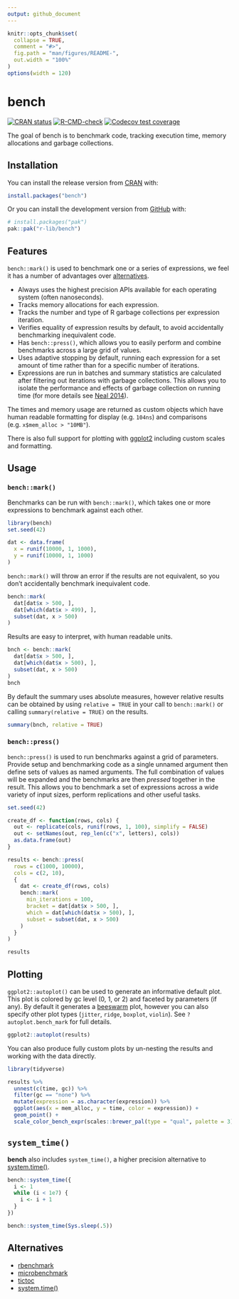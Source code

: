 ```yaml
---
output: github_document
---
```


<!-- README.md is generated from README.Rmd. Please edit that file -->

```r
knitr::opts_chunk$set(
  collapse = TRUE,
  comment = "#>",
  fig.path = "man/figures/README-",
  out.width = "100%"
)
options(width = 120)
```

# bench

<!-- badges: start -->

[![CRAN status](https://www.r-pkg.org/badges/version/bench)](https://cran.r-project.org/package=bench)
[![R-CMD-check](https://github.com/r-lib/bench/actions/workflows/R-CMD-check.yaml/badge.svg)](https://github.com/r-lib/bench/actions/workflows/R-CMD-check.yaml)
[![Codecov test coverage](https://codecov.io/gh/r-lib/bench/graph/badge.svg)](https://app.codecov.io/gh/r-lib/bench)

<!-- badges: end -->

The goal of bench is to benchmark code, tracking execution time, memory allocations and garbage collections.

## Installation

You can install the release version from [CRAN](https://cran.r-project.org/) with:

```r
install.packages("bench")
```

Or you can install the development version from [GitHub](https://github.com/) with:

``` r
# install.packages("pak")
pak::pak("r-lib/bench")
```

## Features

`bench::mark()` is used to benchmark one or a series of expressions, we feel it has a number of advantages over [alternatives](#alternatives).

-   Always uses the highest precision APIs available for each operating system (often nanoseconds).
-   Tracks memory allocations for each expression.
-   Tracks the number and type of R garbage collections per expression iteration.
-   Verifies equality of expression results by default, to avoid accidentally benchmarking inequivalent code.
-   Has `bench::press()`, which allows you to easily perform and combine benchmarks across a large grid of values.
-   Uses adaptive stopping by default, running each expression for a set amount of time rather than for a specific number of iterations.
-   Expressions are run in batches and summary statistics are calculated after filtering out iterations with garbage collections. This allows you to isolate the performance and effects of garbage collection on running time (for more details see [Neal 2014](https://radfordneal.wordpress.com/2014/02/02/inaccurate-results-from-microbenchmark/)).

The times and memory usage are returned as custom objects which have human readable formatting for display (e.g. `104ns`) and comparisons (e.g. `x$mem_alloc > "10MB"`).

There is also full support for plotting with [ggplot2](https://ggplot2.tidyverse.org/) including custom scales and formatting.

## Usage

### `bench::mark()`

Benchmarks can be run with `bench::mark()`, which takes one or more expressions to benchmark against each other.

```r
library(bench)
set.seed(42)

dat <- data.frame(
  x = runif(10000, 1, 1000),
  y = runif(10000, 1, 1000)
)
```

`bench::mark()` will throw an error if the results are not equivalent, so you don't accidentally benchmark inequivalent code.

```r
bench::mark(
  dat[dat$x > 500, ],
  dat[which(dat$x > 499), ],
  subset(dat, x > 500)
)
```

Results are easy to interpret, with human readable units.

```r
bnch <- bench::mark(
  dat[dat$x > 500, ],
  dat[which(dat$x > 500), ],
  subset(dat, x > 500)
)
bnch
```

By default the summary uses absolute measures, however relative results can be obtained by using `relative = TRUE` in your call to `bench::mark()` or calling `summary(relative = TRUE)` on the results.

```r
summary(bnch, relative = TRUE)
```

### `bench::press()`

`bench::press()` is used to run benchmarks against a grid of parameters.
Provide setup and benchmarking code as a single unnamed argument then define sets of values as named arguments.
The full combination of values will be expanded and the benchmarks are then *pressed* together in the result.
This allows you to benchmark a set of expressions across a wide variety of input sizes, perform replications and other useful tasks.

```r
set.seed(42)

create_df <- function(rows, cols) {
  out <- replicate(cols, runif(rows, 1, 100), simplify = FALSE)
  out <- setNames(out, rep_len(c("x", letters), cols))
  as.data.frame(out)
}

results <- bench::press(
  rows = c(1000, 10000),
  cols = c(2, 10),
  {
    dat <- create_df(rows, cols)
    bench::mark(
      min_iterations = 100,
      bracket = dat[dat$x > 500, ],
      which = dat[which(dat$x > 500), ],
      subset = subset(dat, x > 500)
    )
  }
)

results
```

## Plotting

`ggplot2::autoplot()` can be used to generate an informative default plot.
This plot is colored by gc level (0, 1, or 2) and faceted by parameters (if any).
By default it generates a [beeswarm](https://github.com/eclarke/ggbeeswarm#geom_quasirandom) plot, however you can also specify other plot types (`jitter`, `ridge`, `boxplot`, `violin`).
See `?autoplot.bench_mark` for full details.

```r
ggplot2::autoplot(results)
```

You can also produce fully custom plots by un-nesting the results and working with the data directly.

```r
library(tidyverse)

results %>%
  unnest(c(time, gc)) %>%
  filter(gc == "none") %>%
  mutate(expression = as.character(expression)) %>%
  ggplot(aes(x = mem_alloc, y = time, color = expression)) +
  geom_point() +
  scale_color_bench_expr(scales::brewer_pal(type = "qual", palette = 3))
```

## `system_time()`

**bench** also includes `system_time()`, a higher precision alternative to [system.time()](https://www.rdocumentation.org/packages/base/versions/3.5.0/topics/system.time).

```r
bench::system_time({
  i <- 1
  while (i < 1e7) {
    i <- i + 1
  }
})

bench::system_time(Sys.sleep(.5))
```

## Alternatives {#alternatives}

-   [rbenchmark](https://cran.r-project.org/package=rbenchmark)
-   [microbenchmark](https://cran.r-project.org/package=microbenchmark)
-   [tictoc](https://cran.r-project.org/package=tictoc)
-   [system.time()](https://www.rdocumentation.org/packages/base/versions/3.5.0/topics/system.time)
